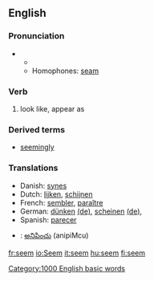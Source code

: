 ==English==

{{rank|character|taking|information|467|seem|book|story|deep}}

===Pronunciation===
**{{audio|en-us-seem.ogg|Audio (US)}}
**Homophones: [[seam]]

===Verb===
{{en-infl-reg-consonant|seem||}}
# look like, appear as

===Derived terms===
*[[seemingly]]

===Translations===
*Danish: [[synes]]
*Dutch: [[lijken]], [[schijnen]]
*French: [[sembler]], [[paraître]]
*German: [[dünken]] [[:de:dünken|(de)]], [[scheinen]] [[:de:scheinen|(de)]], 
*Spanish: [[parecer]]
*{{te}}: [[అనిపించు]] (anipiMcu)

[[Category:1000 English basic words]]

[[fr:seem]]
[[io:Seem]]
[[it:seem]]
[[hu:seem]]
[[fi:seem]]